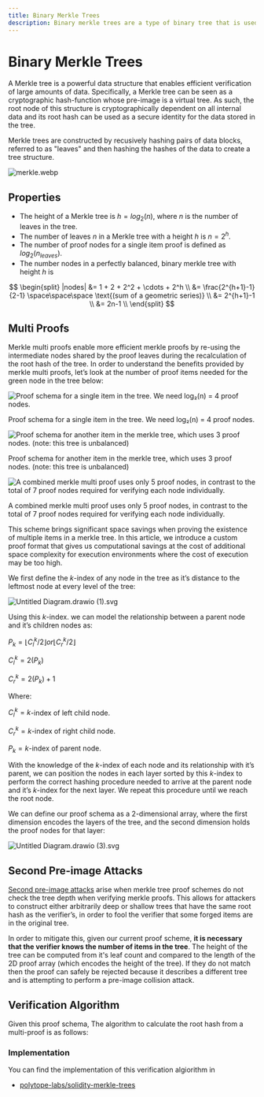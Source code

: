 ```yaml
---
title: Binary Merkle Trees
description: Binary merkle trees are a type of binary tree that is used to verify the integrity of data.
---
```



<link
  href="https://cdn.jsdelivr.net/npm/katex@0.16.8/dist/katex.min.css"
  rel="stylesheet"
/>
<link rel="stylesheet" href="https://cdn.jsdelivr.net/npm/pseudocode@2.4.1/build/pseudocode.min.css" />


# Binary Merkle Trees


A Merkle tree is a powerful data structure that enables efficient verification of large amounts of data. Specifically, a Merkle tree can be seen as a cryptographic hash-function whose pre-image is a virtual tree. As such, the root node of this structure is cryptographically dependent on all internal data and its root hash can be used as a secure identity for the data stored in the tree.

Merkle trees are constructed by recusively hashing pairs of data blocks, referred to as "leaves" and then hashing the hashes of the data to create a tree structure.


![merkle.webp](/patricia/merkle.webp)

## Properties

- The height of a Merkle tree is $h = log_2(n)$, where $n$ is the number of leaves in the tree.
- The number of leaves $n$ in a Merkle tree with a height $h$ is $n = 2^h$.
- The number of proof nodes for a single item proof is defined as $log_2(n_{leaves})$.
- The number nodes in a perfectly balanced, binary merkle tree with height $h$ is

$$
\begin{split}
|nodes| &= 1 + 2 + 2^2 + \cdots + 2^h \\
&= \frac{2^{h+1}-1}{2-1} \space\space\space \text{(sum of a geometric series)} \\
&= 2^{h+1}-1 \\
&= 2n-1 \\
\end{split}
$$


## Multi Proofs

Merkle multi proofs enable more efficient merkle proofs by re-using the intermediate nodes shared by the proof leaves during the recalculation of the root hash of the tree. In order to understand the benefits provided by merkle multi proofs, let’s look at the number of proof items needed for the green node in the tree below:

![Proof schema for a single item in the tree. We need log₂(n) = 4 proof nodes.](/merkle/single1.svg)

Proof schema for a single item in the tree. We need log₂(n) = 4 proof nodes.

![Proof schema for another item in the merkle tree, which uses 3 proof nodes. (note: this tree is unbalanced)](/merkle/single2.svg)

Proof schema for another item in the merkle tree, which uses 3 proof nodes. (note: this tree is unbalanced)

![A combined merkle multi proof uses only 5 proof nodes, in contrast to the total of 7 proof nodes required for verifying each node individually.](/merkle/merkle_proof.svg)

A combined merkle multi proof uses only 5 proof nodes, in contrast to the total of 7 proof nodes required for verifying each node individually.

This scheme brings significant space savings when proving the existence of multiple items in a merkle tree. In this article, we introduce a custom proof format that gives us computational savings at the cost of additional space complexity for execution environments where the cost of execution may be too high.

We first define the $k$-index of any node in the tree as it’s distance to the leftmost node at every level of the tree:

![Untitled Diagram.drawio (1).svg](/merkle/Untitled_Diagram.drawio_(1).svg)

Using this $k$-index. we can model the relationship between a parent node and it’s children nodes as:

$P_k = ⌊C_l^k / 2⌋ or ⌊C_r^k / 2⌋$

$C_l^k = 2(P_k)$

$C_r^k = 2(P_k) + 1$

Where:

$C_l^k = k$-index of left child node.

$C_r^k = k$-index of right child node.

$P_k = k$-index of parent node.

With the knowledge of the $k$-index of each node and its relationship with it’s parent, we can position the nodes in each layer sorted by this $k$-index to perform the correct hashing procedure needed to arrive at the parent node and it’s $k$-index for the next layer. We repeat this procedure until we reach the root node.

We can define our proof schema as a 2-dimensional array, where the first dimension encodes the layers of the tree, and the second dimension holds the proof nodes for that layer:

![Untitled Diagram.drawio (3).svg](/merkle/Untitled_Diagram.drawio_(3).svg)

## Second Pre-image Attacks

[Second pre-image attacks](https://en.wikipedia.org/wiki/Merkle_tree#Second_preimage_attack) arise when merkle tree proof schemes do not check the tree depth when verifying merkle proofs. This allows for attackers to construct either arbitrarily deep or shallow trees that have the same root hash as the verifier’s, in order to fool the verifier that some forged items are in the original tree.

In order to mitigate this, given our current proof scheme, **it is necessary that the verifier knows the number of items in the tree**. The height of the tree can be computed from it's leaf count and compared to the length of the 2D proof array (which encodes the height of the tree). If they do not match then the proof can safely be rejected because it describes a different tree and is  attempting to perform a pre-image collision attack.

## Verification Algorithm

Given this proof schema, The algorithm to calculate the root hash from a multi-proof is as follows:


<Algorithm
  algID="binary"
  content="
  \begin{algorithm}
  \caption{Calculate Merkle Root from Multi-Proof}
  \begin{algorithmic}
  \INPUT  Leaves (a vector of nodes), Proof (a vector of vectors of nodes)
  \OUTPUT Hash (a 32-byte array)
  \PROCEDURE{CalculateMerkleRoot}{$leaves, proof$}
      \State $\text{next\_layer} \gets []$
      \State $\text{proof}[0] \gets \text{proof}[0] \cup \text{leaves}$
      \State $\text{proof}[0] \gets \text{sort}(\text{proof}[0], \lambda a, b : a.k\_index < b.k\_index)$
      \For{$\text{layer} \in \text{proof}$}
          \State $\text{current\_layer} \gets []$
          \If{$\text{next\_layer}.\text{length} = 0$}
              \State $\text{current\_layer} \gets \text{layer}$
          \Else
              \State $\text{current\_layer} \gets \text{next\_layer} \cup \text{layer}$
              \State $\text{current\_layer} \gets \text{sort}(\text{current\_layer}, \lambda a, b : a.k\_index < b.k\_index)$
          \EndIf
          \For{$\text{index} = 0; \text{index} < \text{current\_layer}.\text{length}; \text{index} += 2$}
              \If{$\text{index} + 1 \geq \text{current\_layer}.\text{length}$}
                  \State $\text{node} \gets \text{current\_layer}[\text{index}]$
                  \State $\text{node}.k\_index \gets \text{node}.k\_index \div 2$
                  \State $\text{next\_layer}.\text{push}(\text{node})$
              \Else
                  \State $\text{left} \gets \text{current\_layer}[\text{index}]$
                  \State $\text{right} \gets \text{current\_layer}[\text{index} + 1]$
                  \State $\text{concat} \gets \text{left}.node \cup \text{right}.node$
                  \State $\text{hash} \gets \text{hash}(\text{concat})$
                  \State $\text{parent} \gets \text{Node(}\text{k\_index} = \text{left}.k\_index \div 2, \text{node} = \text{hash)}$
                  \State $\text{next\_layer}.\text{push}(\text{parent})$
              \EndIf
          \EndFor
      \EndFor
      \State $\text{assert}(\text{next\_layer}.\text{length} = 1)$
      \State \Return $\text{next\_layer}[0].\text{node}$
  \ENDPROCEDURE
  \end{algorithmic}
  \end{algorithm}
  "
/>


### Implementation

You can find the implementation of this verification algiorithm in

- [polytope-labs/solidity-merkle-trees](https://github.com/polytope-labs/solidity-merkle-trees/blob/main/src/MerkleMultiProof.sol#L28)
